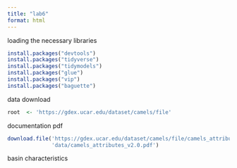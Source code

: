```yaml
---
title: "lab6"
format: html
---
```

loading the necessary libraries
```r
install.packages("devtools")
install.packages("tidyverse")
install.packages("tidymodels")
install.packages("glue")
install.packages("vip")
install.packages("baguette")
```
data download
```r
root  <- 'https://gdex.ucar.edu/dataset/camels/file'
```
documentation pdf 
```r
download.file('https://gdex.ucar.edu/dataset/camels/file/camels_attributes_v2.0.pdf', 
              'data/camels_attributes_v2.0.pdf')
```

basin characteristics
```r

```

